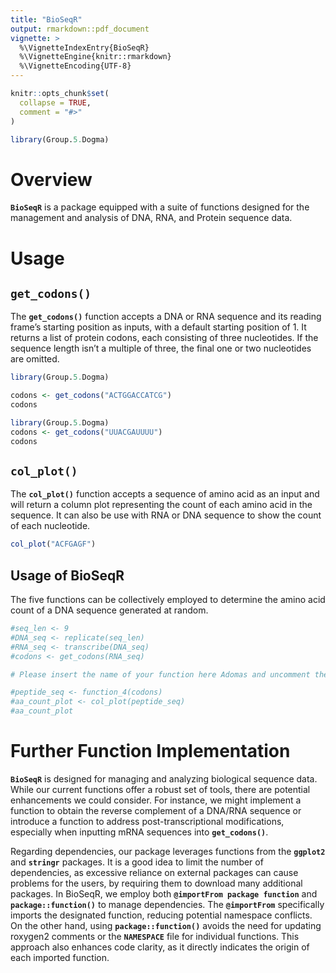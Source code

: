 ```yaml
---
title: "BioSeqR"
output: rmarkdown::pdf_document
vignette: >
  %\VignetteIndexEntry{BioSeqR}
  %\VignetteEngine{knitr::rmarkdown}
  %\VignetteEncoding{UTF-8}
---
```


```r
knitr::opts_chunk$set(
  collapse = TRUE,
  comment = "#>"
)
```

```r
library(Group.5.Dogma)
```

# Overview

**`BioSeqR`** is a package equipped with a suite of functions designed for the management and analysis of DNA, RNA, and Protein sequence data.

# Usage

## `get_codons()`

The **`get_codons()`** function accepts a DNA or RNA sequence and its reading frame's starting position as inputs, with a default starting position of 1. It returns a list of protein codons, each consisting of three nucleotides. If the sequence length isn't a multiple of three, the final one or two nucleotides are omitted.

```r
library(Group.5.Dogma)

codons <- get_codons("ACTGGACCATCG")
codons

```

```r
library(Group.5.Dogma)
codons <- get_codons("UUACGAUUUU")
codons
```

## `col_plot()`

The **`col_plot()`** function accepts a sequence of amino acid as an input and will return a column plot representing the count of each amino acid in the sequence. It can also be use with RNA or DNA sequence to show the count of each nucleotide.

```r
col_plot("ACFGAGF")
```

## Usage of BioSeqR

The five functions can be collectively employed to determine the amino acid count of a DNA sequence generated at random.

```r
#seq_len <- 9
#DNA_seq <- replicate(seq_len)
#RNA_seq <- transcribe(DNA_seq)
#codons <- get_codons(RNA_seq)

# Please insert the name of your function here Adomas and uncomment the code

#peptide_seq <- function_4(codons) 
#aa_count_plot <- col_plot(peptide_seq)
#aa_count_plot
```

# Further Function Implementation

**`BioSeqR`** is designed for managing and analyzing biological sequence data. While our current functions offer a robust set of tools, there are potential enhancements we could consider. For instance, we might implement a function to obtain the reverse complement of a DNA/RNA sequence or introduce a function to address post-transcriptional modifications, especially when inputting mRNA sequences into **`get_codons()`**.

Regarding dependencies, our package leverages functions from the **`ggplot2`** and **`stringr`** packages. It is a good idea to limit the number of dependencies, as excessive reliance on external packages can cause problems for the users, by requiring them to download many additional packages. In BioSeqR, we employ both **`@importFrom package function`** and **`package::function()`** to manage dependencies. The **`@importFrom`** specifically imports the designated function, reducing potential namespace conflicts. On the other hand, using **`package::function()`** avoids the need for updating roxygen2 comments or the **`NAMESPACE`** file for individual functions. This approach also enhances code clarity, as it directly indicates the origin of each imported function.
